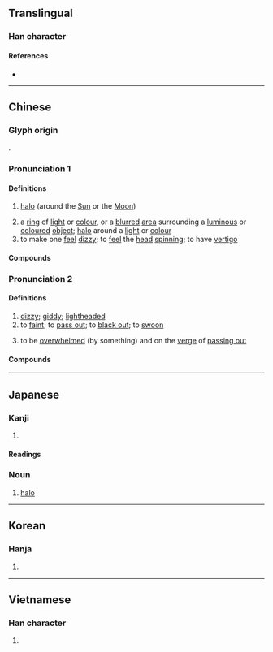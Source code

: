{{also|晕}}
{{character info/new}}
==Translingual==

===Han character===
{{Han char|rn=72|rad=日|as=09|sn=13|four=60506|canj=ABJJ,XABJJ|ids=⿱日軍}}

====References====
* {{Han ref|kx=0497.370|dkj=14037|dj=0865.280|hdz=21527.010|uh=6688|ud=26248|bh=B777|bd=46967}}

----

==Chinese==
{{zh-forms|s=晕}}

===Glyph origin===
{{Han etym}}
{{Han compound|日|軍|ls=psc|c1=s|c2=p|t1=Sun}}.

===Pronunciation 1===
{{zh-pron
|m=yùn,yūn,2nb=Taiwan
|m_note=yūn - sense “to make one feel dizzy; vertigo” (Taiwan standard, Mainland variant)
|m-s=
|c=wan6
|c-t=
|g=
|h=pfs=
|j=
|mb=ē̤ng
|md=
|mn=
|mn-t=
|w=
|x=
|mc=y
|oc=y
|cat=n,v
}}

====Definitions====
{{zh-hanzi}}

# {{lb|zh|astronomy}} [[halo]] (around the [[Sun]] or the [[Moon]])
# a [[ring]] of [[light]] or [[colour]], or a [[blurred]] [[area]] surrounding a [[luminous]] or [[coloured]] [[object]]; [[halo]] around a [[light]] or [[colour]]
# to make one [[feel]] [[dizzy]]; to [[feel]] the [[head]] [[spin]]ning; to have [[vertigo]]

====Compounds====
{{zh-der|山暈|微暈|光暈|暈珥|月暈效應|日暈|眼暈|環暈|月暈而風|月暈|紅暈|墨暈|酒暈}}

===Pronunciation 2===
{{zh-pron
|m=yūn
|c=wan4
|h=pfs=
|md=
|mn=qz,tw,xm,zz:ūn/qz,tw,xm:hūn/qz,tw,xm:n̄g
|mn_note=ūn - literary; hūn/n̄g - vernacular
|w=
|cat=a,v
}}

====Definitions====
{{zh-hanzi}}

# [[dizzy]]; [[giddy]]; [[lightheaded]]
# to [[faint]]; to [[pass out]]; to [[black out]]; to [[swoon]]
# {{lb|zh|neologism|slang}} to be [[overwhelmed]] (by something) and on the [[verge]] of [[passing out]]
#: {{zh-x|我 暈{yūn}！|Holy shit! [lit. I('m about to) faint.]}}

====Compounds====
{{zh-der|倒暈妝|暈池|暈頭|暈機|暈針|昏頭暈腦|暈眩|暈車|眩暈|暈船|發暈|暈厥|暈倒|暈高兒|暈臺|檀暈妝|暈頭轉向|頭暈眼黑|頭暈|頭暈眼花|頭暈眼昏|頭暈目眩|頭昏眼暈}}

{{zh-cat|Intermediate}}

----

==Japanese==

===Kanji===
{{ja-kanji|grade=|rs=日09}}

# {{defn|lang=ja|sort=日09}}

====Readings====
{{ja-readings
|on=うん
|kun=かさ-, めまい-, ぼか-す, ぼか-し, くら-む
}}

===Noun===
{{ja-noun|かさ}}

# [[halo]] {{gloss|atmospheric phenomenon}}

----

==Korean==

===Hanja===
{{ko-hanja|hangeul=[[훈]], [[운]]|eumhun=|rv=hun, un|mr=hun, un|y=hwun, wun}}

# {{defn|lang=ko|sort=日09}}

----

==Vietnamese==

===Han character===
{{vi-hantu|[[vừng]], [[quầng]], [[vầng]], [[vựng]]|rs=日09}}

# {{defn|lang=vi|sort=日09}}